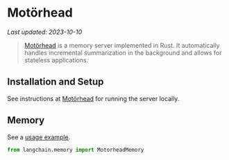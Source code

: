 # Motörhead
*Last updated: 2023-10-10*

>[Motörhead](https://github.com/getmetal/motorhead) is a memory server implemented in Rust. It automatically handles incremental summarization in the background and allows for stateless applications.

## Installation and Setup

See instructions at [Motörhead](https://github.com/getmetal/motorhead) for running the server locally.


## Memory

See a [usage example](/docs/integrations/memory/motorhead_memory).

```python
from langchain.memory import MotorheadMemory
```
